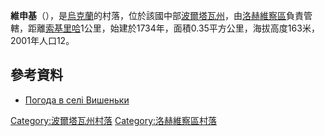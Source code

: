 {{coord|50|22|58|N|33|5|16|E|scale:100000_region:UA|display=title}}

'''維申基'''（{{lang-uk|Вишеньки}}），是[[烏克蘭|烏克蘭]]的村落，位於該國中部[[波爾塔瓦州|波爾塔瓦州]]，由[[洛赫維察區|洛赫維察區]]負責管轄，距離[[索基里哈|索基里哈]]1公里，始建於1734年，面積0.35平方公里，海拔高度163米，2001年人口12。

==參考資料==
* [http://weather.in.ua/ua/poltavskaja/3743 Погода в селі Вишеньки]

{{DEFAULTSORT:Вишеньки}}
[[Category:波爾塔瓦州村落|Category:波爾塔瓦州村落]]
[[Category:洛赫維察區村落|Category:洛赫維察區村落]]


{{Poltava-geo-stub}}